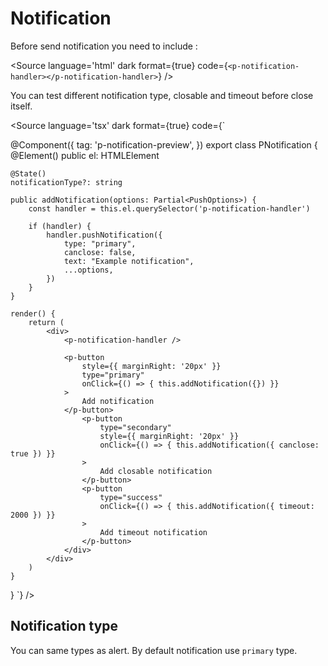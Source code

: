 
<Meta 
    subcomponents={[PNotificationHandler]}
    components={PNotificationPreview}
    title="Components/Notification/Overview" 
/>

# Notification

Before send notification you need to include : 

<Source language='html' dark format={true} code={`
    <p-notification-handler></p-notification-handler>
`} />

<p-notification-handler />

You can test different notification type, closable and timeout before close itself.

<p-notification-preview></p-notification-preview>

<Source language='tsx' dark format={true} code={`

@Component({
    tag: 'p-notification-preview',
})
export class PNotification {
    @Element()
    public el: HTMLElement

    @State()
    notificationType?: string

    public addNotification(options: Partial<PushOptions>) {
        const handler = this.el.querySelector('p-notification-handler')

        if (handler) {
            handler.pushNotification({
                type: "primary",
                canclose: false,
                text: "Example notification",
                ...options,
            })
        }
    }

    render() {
        return (
            <div>
                <p-notification-handler />

                <p-button
                    style={{ marginRight: '20px' }}
                    type="primary"
                    onClick={() => { this.addNotification({}) }}
                >
                    Add notification
                </p-button>
                    <p-button
                        type="secondary"
                        style={{ marginRight: '20px' }}
                        onClick={() => { this.addNotification({ canclose: true }) }}
                    >
                        Add closable notification
                    </p-button>
                    <p-button
                        type="success"
                        onClick={() => { this.addNotification({ timeout: 2000 }) }}
                    >
                        Add timeout notification
                    </p-button>
                </div>
            </div>
        )
    }
}
`} />

## Notification type

You can same types as alert. By default notification use `primary` type.